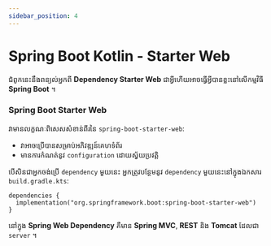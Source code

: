 ```yaml
---
sidebar_position: 4
---
```


# Spring Boot Kotlin - Starter Web

ជំពូកនេះនឹងពន្យល់អ្នកពី **Dependency Starter Web** ជាអ្វីហើយអាចធ្វើអ្វីបានខ្លះនៅលើកម្មវិធី **Spring Boot** ។

### Spring Boot Starter Web

វាមានលក្ខណៈពិសេសសំខាន់ពីរនៃ `spring-boot-starter-web`:
- វាអាចប្រើបានសម្រាប់អភិវឌ្ឍន៍គេហទំព័រ
- មានការកំណត់នូវ `configuration` ដោយស្វ័យប្រវត្តិ

បើសិនជាអ្នកចង់ប្រើ `dependency` មួយនេះ អ្នកត្រូវបន្ថែមនូវ `dependency` មួយនេះនៅក្នុងឯកសារ `build.gradle.kts`:

```shell
dependencies {
  implementation("org.springframework.boot:spring-boot-starter-web")
}
```

នៅក្នុង **Spring Web Dependency** គឺមាន **Spring MVC**, **REST** និង **Tomcat** ដែលជា `server` ។